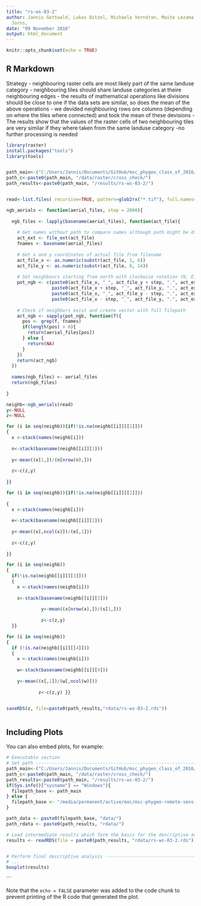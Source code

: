 ```yaml
---
title: "rs-ws-03-2"
author: Jannis Gottwald, Lukas Ditzel, Michaela Vorndran, Maite Lezama Valdez, Alexander
  Jorns,
date: "09 November 2016"
output: html_document
---
```


```r
knitr::opts_chunk$set(echo = TRUE)
```

## R Markdown
Strategy
- neighbouring raster cells are most likely part of the same landuse category
- neighbouring tiles should share landuse categories at theire neighbouring edges
- the results of mathematical operations like divisions should be close to one if the data sets are    similar, so does the mean of the above operations
- we devided neighbouring rows ore columns (depending on where the tiles where connected) and took the mean of these devisions
- The results show that the values of the raster cells of two neighbouring tiles are very similar if they where taken from the same landuse category
-no further processing is needed



```r
library(raster)
install.packages("tools")
library(tools)


path_main<-("C:/Users/Jannis/Documents/GitHub/msc_phygeo_class_of_2016/remote_sensing_2016")
path_c<-paste0(path_main, "/data/raster/cross_check/")
path_results<-paste0(path_main, "/results/rs-ws-03-2/")


read<-list.files( recursive=TRUE, pattern=glob2rx("*.tif"), full.names=TRUE)

ngb_aerials <- function(aerial_files, step = 2000){
  
  ngb_files <- lapply(basename(aerial_files), function(act_file){
    
    # Get names without path to compare names although path might be different
    act_ext <- file_ext(act_file)
    fnames <- basename(aerial_files)
    
    # Get x and y coordinates of actual file from filename
    act_file_x <- as.numeric(substr(act_file, 1, 6))
    act_file_y <- as.numeric(substr(act_file, 8, 14))
    
    # Set neighbours starting from north with clockwise rotation (N, E, S, W)
    pot_ngb <- c(paste0(act_file_x, "_", act_file_y + step, ".", act_ext),
                 paste0(act_file_x + step, "_", act_file_y, ".", act_ext),
                 paste0(act_file_x, "_", act_file_y - step, ".", act_ext),
                 paste0(act_file_x - step, "_", act_file_y, ".", act_ext))
    
    # Check if neighburs exist and create vector with full filepath
    act_ngb <- sapply(pot_ngb, function(f){
      pos <- grep(f, fnames)
      if(length(pos) > 0){
        return(aerial_files[pos])
      } else {
        return(NA)
      }
    })
    return(act_ngb)
  })
  
  names(ngb_files) <- aerial_files
  return(ngb_files)
  
}

neighb<-ngb_aerials(read)
y<-NULL
z<-NULL

for (i in seq(neighb)){if(!is.na(neighb[[i]][[1]]))
{
  x <-stack(names(neighb[i]))
  
  n<-stack(basename(neighb[[i]][1]))
  
  y<-mean((x[1,])/(n[nrow(n),]))
  
  z<-c(z,y)
  
}}

for (i in seq(neighb)){if(!is.na(neighb[[i]][[2]]))
  
{
  x <-stack(names(neighb[i]))
  
  e<-stack(basename(neighb[[i]][2]))
  
  y<-mean((x[,ncol(x)])/(e[,1])) 
  
  z<-c(z,y)
  
}}

for (i in seq(neighb))
{
  if(!is.na(neighb[[i]][[3]]))
  { 
    x <-stack(names(neighb[i]))
    
    s<-stack(basename(neighb[[i]][3]))
             
             y<-mean((x[nrow(x),])/(s[1,]))
             
             z<-c(z,y)
  }}

for (i in seq(neighb))
{
  if (!is.na(neighb[[i]][[4]])) 
  {
    x <-stack(names(neighb[i]))
    
    w<-stack(basename(neighb[[i]][4]))
    
    y<-mean((x[,1])/(w[,ncol(w)])) 
            
            z<-c(z,y) }}


saveRDS(z, file=paste0(path_results,"rdata/rs-ws-03-2.rds"))



```

## Including Plots

You can also embed plots, for example:

```r
# Executable section
# Set path ---------------------------------------------------------------------
path_main<-("C:/Users/Jannis/Documents/GitHub/msc_phygeo_class_of_2016/remote_sensing_2016")
path_c<-paste0(path_main, "/data/raster/cross_check/")
path_results<-paste0(path_main, "/results/rs-ws-03-2/")
if(Sys.info()["sysname"] == "Windows"){
  filepath_base <- path_main
} else {
  filepath_base <- "/media/permanent/active/moc/msc-phygeo-remote-sensing-2016/"
}

path_data <- paste0(filepath_base, "data/")
path_rdata <- paste0(path_results, "rdata/")

# Load intermediate results which form the basis for the descriptive analysis --
results <- readRDS(file = paste0(path_results, "rdata/rs-ws-03-2.rds"))


# Perform final descriptive analysis -------------------------------------------
# ...
boxplot(results)
```
```

Note that the `echo = FALSE` parameter was added to the code chunk to prevent printing of the R code that generated the plot.
